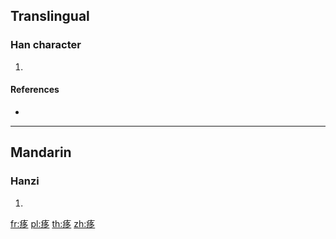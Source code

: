 {{character info/new}}
==Translingual==

===Han character===
{{Han char|rn=104|rad=疒|as=06|sn=11|four=00127|canj=KNIN,XKNIN}}

# {{defn|Han|sort=疒06}}

====References====
* {{Han ref|kx=0772.300|dkj=22159|dj=1183.140|hdz=42672.110|uh=75D1|ud=30161|bh=D6A3|bd=54947}}

----

==Mandarin==

===Hanzi===
{{cmn-hanzi|pin=[[duǒ]] ([[duo3]])|wg=to<sup>3</sup>}}

# {{rfdef|lang=cmn|sort=疒06}}

[[fr:痑]]
[[pl:痑]]
[[th:痑]]
[[zh:痑]]